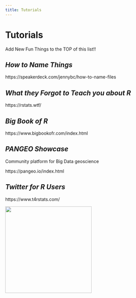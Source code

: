 ```yaml
---
title: Tutorials
---
```


# Tutorials

Add New Fun Things to the TOP of this list!!

## *How to Name Things*

https://speakerdeck.com/jennybc/how-to-name-files

## *What they Forgot to Teach you about R*

https://rstats.wtf/

## *Big Book of R*

https://www.bigbookofr.com/index.html

## *PANGEO Showcase*

Community platform for Big Data geoscience

https://pangeo.io/index.html

## *Twitter for R Users*

https://www.t4rstats.com/

![](images/welcome_to_rstats_twitter_social.png){width="274"}
